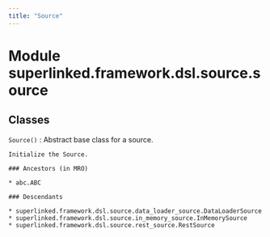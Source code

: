 ```yaml
---
title: "Source"
---
```


Module superlinked.framework.dsl.source.source
==============================================

Classes
-------

`Source()`
:   Abstract base class for a source.
    
    Initialize the Source.

    ### Ancestors (in MRO)

    * abc.ABC

    ### Descendants

    * superlinked.framework.dsl.source.data_loader_source.DataLoaderSource
    * superlinked.framework.dsl.source.in_memory_source.InMemorySource
    * superlinked.framework.dsl.source.rest_source.RestSource